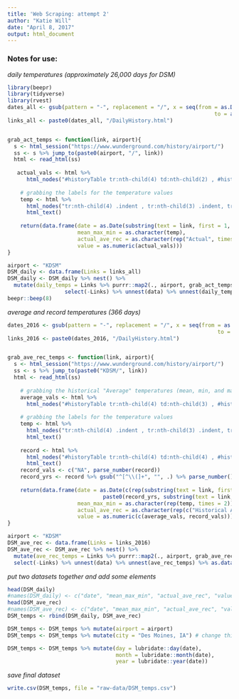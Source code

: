 ```yaml
---
title: 'Web Scraping: attempt 2'
author: "Katie Will"
date: "April 8, 2017"
output: html_document
---
```

### Notes for use:  
\begin{enumerate}
\item Change "airport" (line 46, line 90)
\item Change name of data frame when calling function to e.g. (DSM, IAH, FAR)
\item Make sure those name changes are in each place it gets called
\item Change `city = "Des Moines, IA"` to correct city, state in mutate function
\item Update save function to have the correct file and .csv name
\end{enumerate}

*daily temperatures (approximately 26,000 days for DSM)*

```r
library(beepr)
library(tidyverse)
library(rvest)
dates_all <- gsub(pattern = "-", replacement = "/", x = seq(from = as.Date("1945-01-01"), 
                                                                 to = as.Date("2017-03-31"), by = "days"))
links_all <- paste0(dates_all, "/DailyHistory.html")


grab_act_temps <- function(link, airport){
  s <- html_session("https://www.wunderground.com/history/airport/")
  ss <- s %>% jump_to(paste0(airport, "/", link))
  html <- read_html(ss)
  
   actual_vals <- html %>% 
      html_nodes("#historyTable tr:nth-child(4) td:nth-child(2) , #historyTable tr:nth-child(3) td:nth-child(2), #historyTable tr:nth-child(2) td:nth-child(2)") %>% html_text() %>% gsub("\n", "", .) %>% parse_number(., na = c("-", "NA"))
    
    # grabbing the labels for the temperature values
    temp <- html %>% 
      html_nodes("tr:nth-child(4) .indent , tr:nth-child(3) .indent, tr:nth-child(2) .indent") %>% 
      html_text()
    
    return(data.frame(date = as.Date(substring(text = link, first = 1, last = 10)),
                      mean_max_min = as.character(temp),
                      actual_ave_rec = as.character(rep("Actual", times = 3)),
                      value = as.numeric(actual_vals)))
}

airport <- "KDSM"
DSM_daily <- data.frame(Links = links_all)  
DSM_daily <- DSM_daily %>% nest() %>% 
  mutate(daily_temps = Links %>% purrr::map2(., airport, grab_act_temps)) %>%
                  select(-Links) %>% unnest(data) %>% unnest(daily_temps) %>% as.data.frame()
beepr::beep(8)
```


*average and record temperatures (366 days)*
```r

dates_2016 <- gsub(pattern = "-", replacement = "/", x = seq(from = as.Date("2016-01-01"), 
                                                                  to = as.Date("2016-12-31"), by = "days"))
links_2016 <- paste0(dates_2016, "/DailyHistory.html")


grab_ave_rec_temps <- function(link, airport){
  s <- html_session("https://www.wunderground.com/history/airport/")
  ss <- s %>% jump_to(paste0("KDSM/", link))
  html <- read_html(ss)
  
    # grabbing the historical "Average" temperatures (mean, min, and max)
    average_vals <- html %>% 
      html_nodes("#historyTable tr:nth-child(4) td:nth-child(3) , #historyTable tr:nth-child(3) :nth-child(3), #historyTable tr:nth-child(2) td:nth-child(3)") %>% html_text() %>% gsub("\n", "", .) %>% parse_number(., na = c("-", "NA"))
    
    # grabbing the labels for the temperature values
    temp <- html %>% 
      html_nodes("tr:nth-child(4) .indent , tr:nth-child(3) .indent, tr:nth-child(2) .indent") %>% 
      html_text()
  
    record <- html %>% 
      html_nodes("#historyTable tr:nth-child(4) td:nth-child(4) , #historyTable tr:nth-child(3) td:nth-child(4)") %>%
      html_text()
    record_vals <- c("NA", parse_number(record))
    record_yrs <- record %>% gsub("^[^\\(]+", "", .) %>% parse_number()
    
    return(data.frame(date = as.Date(c(rep(substring(text = link, first = 1, last = 10), times = 3), "NA",
                              paste0(record_yrs, substring(text = link, first = 5, last = 10)))),
                      mean_max_min = as.character(rep(temp, times = 2)),
                      actual_ave_rec = as.character(rep(c("Historical Average", "Record"), each = 3)),
                      value = as.numeric(c(average_vals, record_vals))))
}

airport <- "KDSM"
DSM_ave_rec <- data.frame(Links = links_2016)  
DSM_ave_rec <- DSM_ave_rec %>% nest() %>% 
  mutate(ave_rec_temps = Links %>% purrr::map2(., airport, grab_ave_rec_temps)) %>% 
  select(-Links) %>% unnest(data) %>% unnest(ave_rec_temps) %>% as.data.frame()

```

*put two datasets together and add some elements*
```r
head(DSM_daily)
#names(DSM_daily) <- c("date", "mean_max_min", "actual_ave_rec", "value") # just one fix, already fixed in other code
head(DSM_ave_rec)
#names(DSM_ave_rec) <- c("date", "mean_max_min", "actual_ave_rec", "value") # just one fix, already fixed in other code
DSM_temps <- rbind(DSM_daily, DSM_ave_rec)

DSM_temps <- DSM_temps %>% mutate(airport = airport)
DSM_temps <- DSM_temps %>% mutate(city = "Des Moines, IA") # change this each time

DSM_temps <- DSM_temps %>% mutate(day = lubridate::day(date),
                                  month = lubridate::month(date),
                                  year = lubridate::year(date))
```

*save final dataset*
```r
write.csv(DSM_temps, file = "raw-data/DSM_temps.csv")
```

